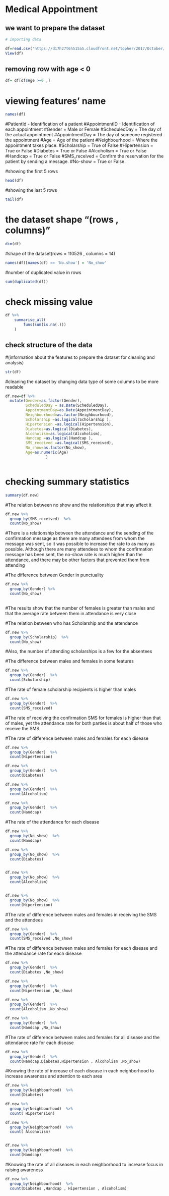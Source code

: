 # Medical Appointment 
## we want to prepare the dataset 

```{r}
# importing data

df=read.csv('https://d17h27t6h515a5.cloudfront.net/topher/2017/October/59dd2e9a_noshowappointments-kagglev2-may-2016/noshowappointments-kagglev2-may-2016.csv')
View(df)
```

## removing row with age < 0 

```{r}
df= df[df$Age >=0 ,]
```

# viewing features' name
```{r}
names(df)

```


#PatientId - Identification of a patient
#AppointmentID - Identification of each appointment
#Gender = Male or Female
#ScheduledDay = The day of the actual appointment
#AppointmentDay = The day of someone  registered the appointment
#Age = Age of the patient
#Neighbourhood = Where the appointment takes place.
#Scholarship =  True of False
#Hipertension = True or False
#Diabetes = True or False
#Alcoholism = True or False
#Handicap = True or False
#SMS_received = Confirm the reservation for the patient by sending a message.
#No-show = True or False.




#showing the first 5 rows 
```{r}
head(df)
```
#showing the last 5 rows 


```{r cars}

tail(df)
```

# the dataset shape "(rows , columns)"


```{r }
dim(df)
```

#shape of the dataset(rows = 110526 , columns = 14)

```{r}
names(df)[names(df) == 'No.show'] = 'No_show'
```

#number of duplicated value in rows


```{r}
sum(duplicated(df))
```

# check missing value



```{r}
df %>%
    summarise_all(
        funs(sum(is.na(.)))
    )
```
## check structure of the data
#(information about the features to prepare the dataset for cleaning and analysis)
```{r}
str(df)
```

#cleaning the dataset by changing data type of some columns to be more readable
  

```{r}
df.new=df %>%
  mutate(Gender=as.factor(Gender),
         ScheduledDay = as.Date(ScheduledDay),
         AppointmentDay=as.Date(AppointmentDay),
         Neighbourhood=as.factor(Neighbourhood),
         Scholarship =as.logical(Scholarship ),
         Hipertension =as.logical(Hipertension),
         Diabetes=as.logical(Diabetes),
         Alcoholism=as.logical(Alcoholism),
         Handcap =as.logical(Handcap ),
         SMS_received =as.logical(SMS_received),
         No_show=as.factor(No_show),
         Age=as.numeric(Age)
                  )



```


# checking summary statistics


```{r}
summary(df.new)
```


#The relation between no show and the relationships that may affect it
```{r}
df.new %>% 
  group_by(SMS_received)  %>%
  count(No_show)
```

#There is a relationship between the attendance and the sending of the confirmation message as there are many attendees from whom the message was sent, so it was possible to increase the rate to as many as possible. Although there are many attendees to whom the confirmation message has been sent, the no-show rate is much higher than the attendance, and there may be other factors that prevented them from attending




#The difference between Gender in punctuality
```{r}

df.new %>% 
  group_by(Gender) %>%
  count(No_show) 
 
```
#The results show that the number of females is greater than males and that the average rate between them in attendance is very close



#The relation between who has Scholarship and  the attendance
```{r}
df.new %>% 
  group_by(Scholarship)  %>%
  count(No_show)

```
#Also, the number of attending scholarships is a few for the absentees



#The difference between males and females in some features
```{r}

df.new %>% 
  group_by(Gender)  %>%
  count(Scholarship)

```
#The rate of female scholarship recipients is higher than males


```{r}

df.new %>% 
  group_by(Gender)  %>%
  count(SMS_received)


```
#The rate of receiving the confirmation SMS for females is higher than that of males, yet the attendance rate for both parties is about half of those who receive the SMS.



#The rate of difference between males and females for each disease 
```{r}
df.new %>% 
  group_by(Gender)  %>%
  count(Hipertension)

df.new %>% 
  group_by(Gender)  %>%
  count(Diabetes)

df.new %>% 
  group_by(Gender)  %>%
  count(Alcoholism)

df.new %>% 
  group_by(Gender)  %>%
  count(Handcap)

```



#The rate of the attendance for each disease

```{r}
df.new %>% 
  group_by(No_show)  %>%
  count(Handcap)

df.new %>% 
  group_by(No_show)  %>%
  count(Diabetes)


df.new %>% 
  group_by(No_show)  %>%
  count(Alcoholism)


df.new %>% 
  group_by(No_show)  %>%
  count(Hipertension)

```


#The rate of difference between males and females in receiving the SMS and the attendees 
```{r}
df.new %>% 
  group_by(Gender)  %>%
  count(SMS_received ,No_show)
```



#The rate of difference between males and females for each disease and the attendance rate for each disease
```{r}
df.new %>% 
  group_by(Gender)  %>%
  count(Diabetes ,No_show)

df.new %>% 
  group_by(Gender)  %>%
  count(Hipertension ,No_show)

df.new %>% 
  group_by(Gender)  %>%
  count(Alcoholism ,No_show)

df.new %>% 
  group_by(Gender)  %>%
  count(Handcap ,No_show)
```




#The rate of difference between males and females for all disease and the attendance rate for each disease
```{r}
df.new %>% 
  group_by(Gender)  %>%
  count(Handcap,Diabetes,Hipertension , Alcoholism ,No_show)
```



#Knowing the rate of increase of each disease in each neighborhood to increase awareness and attention to each area
```{r}
df.new %>% 
  group_by(Neighbourhood)  %>%
  count(Diabetes)

df.new %>% 
  group_by(Neighbourhood)  %>%
  count( Hipertension)

df.new %>% 
  group_by(Neighbourhood)  %>%
  count( Alcoholism)


df.new %>% 
  group_by(Neighbourhood)  %>%
  count(Handcap)
```



#Knowing the rate of all diseases in each neighborhood to increase focus in raising awareness
```{r}
df.new %>% 
  group_by(Neighbourhood)  %>%
  count(Diabetes ,Handcap , Hipertension , Alcoholism)

```

